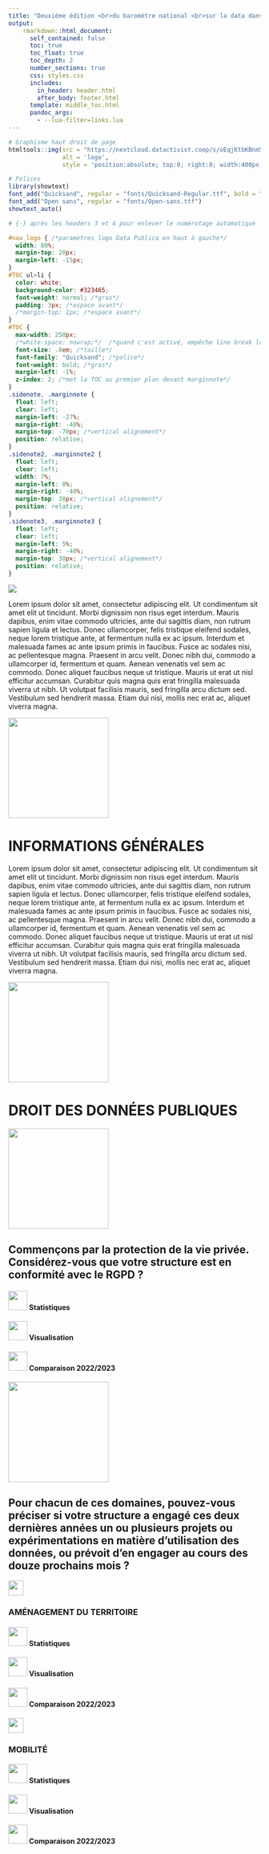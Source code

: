 ```yaml
---
title: "Deuxième édition <br>du baromètre national <br>sur la data dans les territoires <br>par l'observatoire Data Publica <br>et ses partenaires"
output:
    rmarkdown::html_document:
      self_contained: false
      toc: true
      toc_float: true
      toc_depth: 2
      number_sections: true
      css: styles.css
      includes:
        in_header: header.html
        after_body: footer.html
      template: middle_toc.html
      pandoc_args:
        - --lua-filter=links.lua
---
```


<script>
  $(document).ready(function() {
    $('#TOC').parent().prepend('<div id=\"nav_logo\"><img src=\"https://nextcloud.datactivist.coop/s/QBsAD4P7b9KNd5g/preview"></div>');
  });
</script> 


```r
# Graphisme haut droit de page
htmltools::img(src = "https://nextcloud.datactivist.coop/s/oEqjKtbKBnm5j22/preview", 
               alt = 'logo', 
               style = 'position:absolute; top:0; right:0; width:400px')

# Polices
library(showtext)
font_add("Quicksand", regular = "fonts/Quicksand-Regular.ttf", bold = "fonts/Quicksand-Bold.ttf")
font_add("Open sans", regular = "fonts/Open-sans.ttf")
showtext_auto()

# {-} après les headers 3 et 4 pour enlever le numérotage automatique
```


```css
#nav_logo { /*paramètres logo Data Publica en haut à gauche*/
  width: 80%;
  margin-top: 20px;
  margin-left: -15px;
}
#TOC ul>li {
  color: white;
  background-color: #323465;
  font-weight: normal; /*gras*/
  padding: 3px; /*espace avant*/
  /*margin-top: 1px; /*espace avant*/
}
#TOC {
  max-width: 250px;
  /*white-space: nowrap;*/  /*quand c'est activé, empêche line break longs titres*/
  font-size: .8em; /*taille*/
  font-family: "Quicksand"; /*police*/
  font-weight: bold; /*gras*/
  margin-left: -1%;
  z-index: 2; /*met la TOC au premier plan devant marginnote*/
}
.sidenote, .marginnote { 
  float: left;
  clear: left;
  margin-left: -27%; 
  margin-right: -40%;
  margin-top: -70px; /*vertical alignement*/
  position: relative;
}
.sidenote2, .marginnote2 { 
  float: left;
  clear: left;
  width: 7%;
  margin-left: 0%; 
  margin-right: -40%;
  margin-top: 38px; /*vertical alignement*/
  position: relative;
}
.sidenote3, .marginnote3 { 
  float: left;
  clear: left;
  margin-left: 5%; 
  margin-right: -40%;
  margin-top: 38px; /*vertical alignement*/
  position: relative;
}
```



![](images/logos.png)

Lorem ipsum dolor sit amet, consectetur adipiscing elit. Ut condimentum sit amet elit ut tincidunt. Morbi dignissim non risus eget interdum. Mauris dapibus, enim vitae commodo ultricies, ante dui sagittis diam, non rutrum sapien ligula et lectus. Donec ullamcorper, felis tristique eleifend sodales, neque lorem tristique ante, at fermentum nulla ex ac ipsum. Interdum et malesuada fames ac ante ipsum primis in faucibus. Fusce ac sodales nisi, ac pellentesque magna. Praesent in arcu velit. Donec nibh dui, commodo a ullamcorper id, fermentum et quam. Aenean venenatis vel sem ac commodo. Donec aliquet faucibus neque ut tristique. Mauris ut erat ut nisl efficitur accumsan. Curabitur quis magna quis erat fringilla malesuada viverra ut nibh. Ut volutpat facilisis mauris, sed fringilla arcu dictum sed. Vestibulum sed hendrerit massa. Etiam dui nisi, mollis nec erat ac, aliquet viverra magna. 

<div class="sidenote">![](https://nextcloud.datactivist.coop/s/aC7DXPoQpAqMT2P/preview){width=200px}</div>

# INFORMATIONS GÉNÉRALES

Lorem ipsum dolor sit amet, consectetur adipiscing elit. Ut condimentum sit amet elit ut tincidunt. Morbi dignissim non risus eget interdum. Mauris dapibus, enim vitae commodo ultricies, ante dui sagittis diam, non rutrum sapien ligula et lectus. Donec ullamcorper, felis tristique eleifend sodales, neque lorem tristique ante, at fermentum nulla ex ac ipsum. Interdum et malesuada fames ac ante ipsum primis in faucibus. Fusce ac sodales nisi, ac pellentesque magna. Praesent in arcu velit. Donec nibh dui, commodo a ullamcorper id, fermentum et quam. Aenean venenatis vel sem ac commodo. Donec aliquet faucibus neque ut tristique. Mauris ut erat ut nisl efficitur accumsan. Curabitur quis magna quis erat fringilla malesuada viverra ut nibh. Ut volutpat facilisis mauris, sed fringilla arcu dictum sed. Vestibulum sed hendrerit massa. Etiam dui nisi, mollis nec erat ac, aliquet viverra magna. 

<div class="sidenote">![](https://nextcloud.datactivist.coop/s/aC7DXPoQpAqMT2P/preview){width=200px}</div>
# DROIT DES DONNÉES PUBLIQUES

<div class="sidenote2">![](https://nextcloud.datactivist.coop/s/dx4FidPyJqr8PfF/preview){width=200px}</div>
## Commençons par la protection de la vie privée. Considérez-vous que votre structure est en conformité avec le RGPD ?

#### ![](https://nextcloud.datactivist.coop/s/x6EAFHGsT28TxmQ/preview){width=38px} Statistiques {-}

#### ![](https://nextcloud.datactivist.coop/s/kX9RGmTaDyn7JZ4/preview){width=38px} Visualisation {-}

#### ![](https://nextcloud.datactivist.coop/s/WQoMFJwwjjeQ7x8/preview){width=38px} Comparaison 2022/2023 {-}


<div class="sidenote2">![](https://nextcloud.datactivist.coop/s/dx4FidPyJqr8PfF/preview){width=200px}</div>
## Pour chacun de ces domaines, pouvez-vous préciser si votre structure a engagé ces deux dernières années un ou plusieurs projets ou expérimentations en matière d’utilisation des données, ou prévoit d’en engager au cours des douze prochains mois ?


<div class="sidenote3">![](https://nextcloud.datactivist.coop/s/A9YfKncNT3ybLEK/preview){width=30px}</div>
### AMÉNAGEMENT DU TERRITOIRE {-}


#### ![](https://nextcloud.datactivist.coop/s/x6EAFHGsT28TxmQ/preview){width=38px} Statistiques {-}

#### ![](https://nextcloud.datactivist.coop/s/kX9RGmTaDyn7JZ4/preview){width=38px} Visualisation {-}

#### ![](https://nextcloud.datactivist.coop/s/WQoMFJwwjjeQ7x8/preview){width=38px} Comparaison 2022/2023 {-}


<div class="sidenote3">![](https://nextcloud.datactivist.coop/s/A9YfKncNT3ybLEK/preview){width=30px}</div>

### MOBILITÉ {-}


#### ![](https://nextcloud.datactivist.coop/s/x6EAFHGsT28TxmQ/preview){width=38px} Statistiques {-}

#### ![](https://nextcloud.datactivist.coop/s/kX9RGmTaDyn7JZ4/preview){width=38px} Visualisation {-}

#### ![](https://nextcloud.datactivist.coop/s/WQoMFJwwjjeQ7x8/preview){width=38px} Comparaison 2022/2023 {-}


<div class = "tocify-extend-page" data-unique = "tocify-extend-page" style = "height: 0;"></div>
